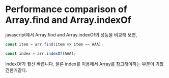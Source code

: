 # Performance comparison of Array.find and Array.indexOf

javascript에서 Array.find and Array.indexOf의 성능을 비교해 보면,

```javascript
const item = arr.find(item => item == AAA);
```

```javascript
const index = arr.indexOf(AAA);
```

indexOf가 훨신 빠릅니다. 물론 index를 이용해서 Array를 참고해야하는 부분이 귀찮긴한거같다.
